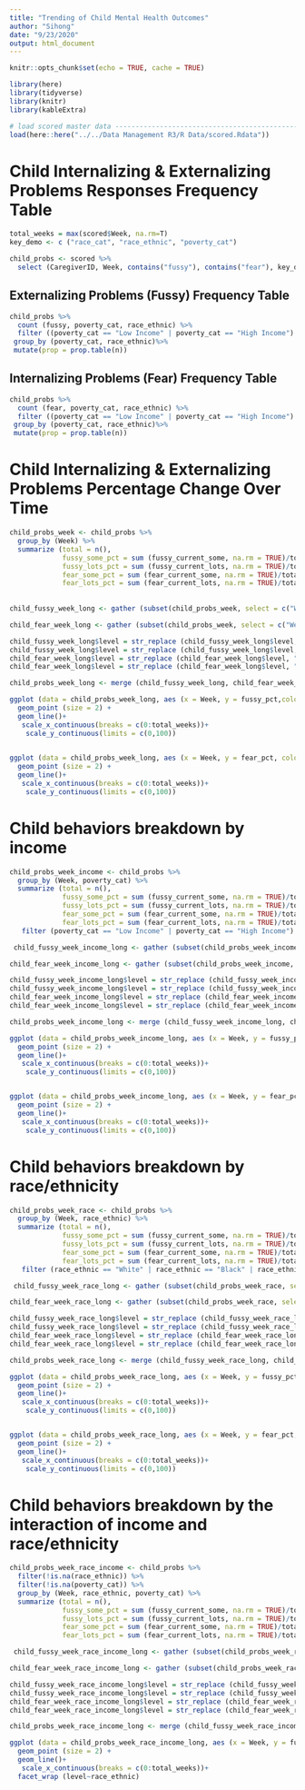 ```yaml
---
title: "Trending of Child Mental Health Outcomes"
author: "Sihong"
date: "9/23/2020"
output: html_document
---
```


```r
knitr::opts_chunk$set(echo = TRUE, cache = TRUE)
```


```r
library(here)
library(tidyverse)
library(knitr)
library(kableExtra)
```

```r
# load scored master data --------------------------------------------------------
load(here::here("../../Data Management R3/R Data/scored.Rdata"))
```

# Child Internalizing & Externalizing Problems Responses Frequency Table
```r
total_weeks = max(scored$Week, na.rm=T)
key_demo <- c ("race_cat", "race_ethnic", "poverty_cat")

child_probs <- scored %>%
  select (CaregiverID, Week, contains("fussy"), contains("fear"), key_demo)
```

## Externalizing Problems (Fussy) Frequency Table
```r
child_probs %>%
  count (fussy, poverty_cat, race_ethnic) %>%
  filter ((poverty_cat == "Low Income" | poverty_cat == "High Income") & (race_ethnic == "White" | race_ethnic == "Black" | race_ethnic == "LatinX") & (fussy == 0 | fussy == 50 | fussy == 100)) %>%
 group_by (poverty_cat, race_ethnic)%>%
 mutate(prop = prop.table(n))
```

## Internalizing Problems (Fear) Frequency Table
```r
child_probs %>%
  count (fear, poverty_cat, race_ethnic) %>%
  filter ((poverty_cat == "Low Income" | poverty_cat == "High Income") & (race_ethnic == "White" | race_ethnic == "Black" | race_ethnic == "LatinX") & (fear == 0 | fear == 50 | fear == 100)) %>%
 group_by (poverty_cat, race_ethnic)%>%
 mutate(prop = prop.table(n))
```

# Child Internalizing & Externalizing Problems Percentage Change Over Time 
```r

child_probs_week <- child_probs %>%
  group_by (Week) %>%
  summarize (total = n(), 
             fussy_some_pct = sum (fussy_current_some, na.rm = TRUE)/total*100, 
             fussy_lots_pct = sum (fussy_current_lots, na.rm = TRUE)/total*100,
             fear_some_pct = sum (fear_current_some, na.rm = TRUE)/total*100, 
             fear_lots_pct = sum (fear_current_lots, na.rm = TRUE)/total*100) 
  
  
child_fussy_week_long <- gather (subset(child_probs_week, select = c("Week","fussy_some_pct", "fussy_lots_pct")), level, fussy_pct, fussy_some_pct, fussy_lots_pct ) 

child_fear_week_long <- gather (subset(child_probs_week, select = c("Week","fear_some_pct", "fear_lots_pct")), level, fear_pct, fear_some_pct, fear_lots_pct ) 

child_fussy_week_long$level = str_replace (child_fussy_week_long$level, "fussy_some_pct", "some")
child_fussy_week_long$level = str_replace (child_fussy_week_long$level, "fussy_lots_pct", "lots")
child_fear_week_long$level = str_replace (child_fear_week_long$level, "fear_some_pct", "some")
child_fear_week_long$level = str_replace (child_fear_week_long$level, "fear_lots_pct", "lots")

child_probs_week_long <- merge (child_fussy_week_long, child_fear_week_long, by = c ("Week", "level"))

ggplot (data = child_probs_week_long, aes (x = Week, y = fussy_pct,color = level)) +
  geom_point (size = 2) +
  geom_line()+
   scale_x_continuous(breaks = c(0:total_weeks))+
    scale_y_continuous(limits = c(0,100))
 

ggplot (data = child_probs_week_long, aes (x = Week, y = fear_pct, color = level)) +
  geom_point (size = 2) +
  geom_line()+
   scale_x_continuous(breaks = c(0:total_weeks))+
    scale_y_continuous(limits = c(0,100))
```

# Child behaviors breakdown by income
```r
child_probs_week_income <- child_probs %>%
  group_by (Week, poverty_cat) %>%
  summarize (total = n(),
             fussy_some_pct = sum (fussy_current_some, na.rm = TRUE)/total*100, 
             fussy_lots_pct = sum (fussy_current_lots, na.rm = TRUE)/total*100,
             fear_some_pct = sum (fear_current_some, na.rm = TRUE)/total*100, 
             fear_lots_pct = sum (fear_current_lots, na.rm = TRUE)/total*100)%>%
   filter (poverty_cat == "Low Income" | poverty_cat == "High Income")

 child_fussy_week_income_long <- gather (subset(child_probs_week_income, select = c("Week","fussy_some_pct", "fussy_lots_pct", "poverty_cat")), level, fussy_pct, fussy_some_pct, fussy_lots_pct ) 

child_fear_week_income_long <- gather (subset(child_probs_week_income, select = c("Week","fear_some_pct", "fear_lots_pct", "poverty_cat")), level, fear_pct, fear_some_pct, fear_lots_pct ) 

child_fussy_week_income_long$level = str_replace (child_fussy_week_income_long$level, "fussy_some_pct", "some")
child_fussy_week_income_long$level = str_replace (child_fussy_week_income_long$level, "fussy_lots_pct", "lots")
child_fear_week_income_long$level = str_replace (child_fear_week_income_long$level, "fear_some_pct", "some")
child_fear_week_income_long$level = str_replace (child_fear_week_income_long$level, "fear_lots_pct", "lots")

child_probs_week_income_long <- merge (child_fussy_week_income_long, child_fear_week_income_long, by = c ("Week", "level", "poverty_cat"))

ggplot (data = child_probs_week_income_long, aes (x = Week, y = fussy_pct, color = level, shape = poverty_cat, linetype = poverty_cat)) +
  geom_point (size = 2) +
  geom_line()+
   scale_x_continuous(breaks = c(0:total_weeks))+
    scale_y_continuous(limits = c(0,100)) 


ggplot (data = child_probs_week_income_long, aes (x = Week, y = fear_pct, color = level, shape = poverty_cat, linetype = poverty_cat)) +
  geom_point (size = 2) +
  geom_line()+
   scale_x_continuous(breaks = c(0:total_weeks))+
    scale_y_continuous(limits = c(0,100))
```

# Child behaviors breakdown by race/ethnicity
```r
child_probs_week_race <- child_probs %>%
  group_by (Week, race_ethnic) %>%
  summarize (total = n(),
             fussy_some_pct = sum (fussy_current_some, na.rm = TRUE)/total*100, 
             fussy_lots_pct = sum (fussy_current_lots, na.rm = TRUE)/total*100,
             fear_some_pct = sum (fear_current_some, na.rm = TRUE)/total*100, 
             fear_lots_pct = sum (fear_current_lots, na.rm = TRUE)/total*100)%>%
   filter (race_ethnic == "White" | race_ethnic == "Black" | race_ethnic == "LatinX")

 child_fussy_week_race_long <- gather (subset(child_probs_week_race, select = c("Week","fussy_some_pct", "fussy_lots_pct", "race_ethnic")), level, fussy_pct, fussy_some_pct, fussy_lots_pct ) 

child_fear_week_race_long <- gather (subset(child_probs_week_race, select = c("Week","fear_some_pct", "fear_lots_pct", "race_ethnic")), level, fear_pct, fear_some_pct, fear_lots_pct ) 

child_fussy_week_race_long$level = str_replace (child_fussy_week_race_long$level, "fussy_some_pct", "some")
child_fussy_week_race_long$level = str_replace (child_fussy_week_race_long$level, "fussy_lots_pct", "lots")
child_fear_week_race_long$level = str_replace (child_fear_week_race_long$level, "fear_some_pct", "some")
child_fear_week_race_long$level = str_replace (child_fear_week_race_long$level, "fear_lots_pct", "lots")

child_probs_week_race_long <- merge (child_fussy_week_race_long, child_fear_week_race_long, by = c ("Week", "level", "race_ethnic"))

ggplot (data = child_probs_week_race_long, aes (x = Week, y = fussy_pct, color = level, shape = race_ethnic, linetype = race_ethnic)) +
  geom_point (size = 2) +
  geom_line()+
   scale_x_continuous(breaks = c(0:total_weeks))+
    scale_y_continuous(limits = c(0,100)) 


ggplot (data = child_probs_week_race_long, aes (x = Week, y = fear_pct, color = level, shape = race_ethnic, linetype = race_ethnic)) +
  geom_point (size = 2) +
  geom_line()+
   scale_x_continuous(breaks = c(0:total_weeks))+
    scale_y_continuous(limits = c(0,100))
```

# Child behaviors breakdown by the interaction of income and race/ethnicity

```r
child_probs_week_race_income <- child_probs %>%
  filter(!is.na(race_ethnic)) %>%
  filter(!is.na(poverty_cat)) %>%
  group_by (Week, race_ethnic, poverty_cat) %>%
  summarize (total = n(),
             fussy_some_pct = sum (fussy_current_some, na.rm = TRUE)/total*100, 
             fussy_lots_pct = sum (fussy_current_lots, na.rm = TRUE)/total*100,
             fear_some_pct = sum (fear_current_some, na.rm = TRUE)/total*100, 
             fear_lots_pct = sum (fear_current_lots, na.rm = TRUE)/total*100)

 child_fussy_week_race_income_long <- gather (subset(child_probs_week_race_income, select = c("Week","fussy_some_pct", "fussy_lots_pct", "race_ethnic", "poverty_cat")), level, fussy_pct, fussy_some_pct, fussy_lots_pct ) 

child_fear_week_race_income_long <- gather (subset(child_probs_week_race_income, select = c("Week","fear_some_pct", "fear_lots_pct", "race_ethnic", "poverty_cat")), level, fear_pct, fear_some_pct, fear_lots_pct ) 

child_fussy_week_race_income_long$level = str_replace (child_fussy_week_race_income_long$level, "fussy_some_pct", "some")
child_fussy_week_race_income_long$level = str_replace (child_fussy_week_race_income_long$level, "fussy_lots_pct", "lots")
child_fear_week_race_income_long$level = str_replace (child_fear_week_race_income_long$level, "fear_some_pct", "some")
child_fear_week_race_income_long$level = str_replace (child_fear_week_race_income_long$level, "fear_lots_pct", "lots")

child_probs_week_race_income_long <- merge (child_fussy_week_race_income_long, child_fear_week_race_income_long, by = c ("Week", "level", "race_ethnic", "poverty_cat"))

ggplot (data = child_probs_week_race_income_long, aes (x = Week, y = fussy_pct, color = level, shape = poverty_cat, linetype = poverty_cat)) +
  geom_point (size = 2) +
  geom_line()+
   scale_x_continuous(breaks = c(0:total_weeks))+
  facet_wrap (level~race_ethnic)
```

